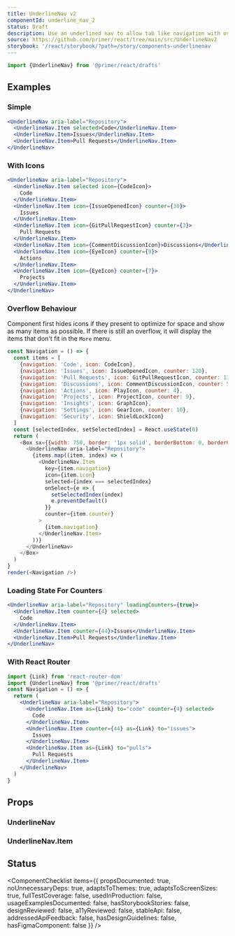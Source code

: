 ```yaml
---
title: UnderlineNav v2
componentId: underline_nav_2
status: Draft
description: Use an underlined nav to allow tab like navigation with overflow behaviour in your UI.
source: https://github.com/primer/react/tree/main/src/UnderlineNav2
storybook: '/react/storybook/?path=/story/components-underlinenav
---
```


```js
import {UnderlineNav} from '@primer/react/drafts'
```

## Examples

### Simple

```jsx live drafts
<UnderlineNav aria-label="Repository">
  <UnderlineNav.Item selected>Code</UnderlineNav.Item>
  <UnderlineNav.Item>Issues</UnderlineNav.Item>
  <UnderlineNav.Item>Pull Requests</UnderlineNav.Item>
</UnderlineNav>
```

### With Icons

```jsx live drafts
<UnderlineNav aria-label="Repository">
  <UnderlineNav.Item selected icon={CodeIcon}>
    Code
  </UnderlineNav.Item>
  <UnderlineNav.Item icon={IssueOpenedIcon} counter={30}>
    Issues
  </UnderlineNav.Item>
  <UnderlineNav.Item icon={GitPullRequestIcon} counter={3}>
    Pull Requests
  </UnderlineNav.Item>
  <UnderlineNav.Item icon={CommentDiscussionIcon}>Discussions</UnderlineNav.Item>
  <UnderlineNav.Item icon={EyeIcon} counter={9}>
    Actions
  </UnderlineNav.Item>
  <UnderlineNav.Item icon={EyeIcon} counter={7}>
    Projects
  </UnderlineNav.Item>
</UnderlineNav>
```

### Overflow Behaviour

Component first hides icons if they present to optimize for space and show as many items as possible. If there is still an overflow, it will display the items that don't fit in the `More` menu.

```javascript noinline live drafts
const Navigation = () => {
  const items = [
    {navigation: 'Code', icon: CodeIcon},
    {navigation: 'Issues', icon: IssueOpenedIcon, counter: 120},
    {navigation: 'Pull Requests', icon: GitPullRequestIcon, counter: 13},
    {navigation: 'Discussions', icon: CommentDiscussionIcon, counter: 5},
    {navigation: 'Actions', icon: PlayIcon, counter: 4},
    {navigation: 'Projects', icon: ProjectIcon, counter: 9},
    {navigation: 'Insights', icon: GraphIcon},
    {navigation: 'Settings', icon: GearIcon, counter: 10},
    {navigation: 'Security', icon: ShieldLockIcon}
  ]
  const [selectedIndex, setSelectedIndex] = React.useState(0)
  return (
    <Box sx={{width: 750, border: '1px solid', borderBottom: 0, borderColor: 'border.default'}}>
      <UnderlineNav aria-label="Repository">
        {items.map((item, index) => (
          <UnderlineNav.Item
            key={item.navigation}
            icon={item.icon}
            selected={index === selectedIndex}
            onSelect={e => {
              setSelectedIndex(index)
              e.preventDefault()
            }}
            counter={item.counter}
          >
            {item.navigation}
          </UnderlineNav.Item>
        ))}
      </UnderlineNav>
    </Box>
  )
}
render(<Navigation />)
```

### Loading State For Counters

```jsx live drafts
<UnderlineNav aria-label="Repository" loadingCounters={true}>
  <UnderlineNav.Item counter={4} selected>
    Code
  </UnderlineNav.Item>
  <UnderlineNav.Item counter={44}>Issues</UnderlineNav.Item>
  <UnderlineNav.Item>Pull Requests</UnderlineNav.Item>
</UnderlineNav>
```

### With React Router

```jsx
import {Link} from 'react-router-dom'
import {UnderlineNav} from '@primer/react/drafts'
const Navigation = () => {
  return (
    <UnderlineNav aria-label="Repository">
      <UnderlineNav.Item as={Link} to="code" counter={4} selected>
        Code
      </UnderlineNav.Item>
      <UnderlineNav.Item counter={44} as={Link} to="issues">
        Issues
      </UnderlineNav.Item>
      <UnderlineNav.Item as={Link} to="pulls">
        Pull Requests
      </UnderlineNav.Item>
    </UnderlineNav>
  )
}
```

## Props

### UnderlineNav

<PropsTable>
  <PropsTableRow name="children" required type="UnderlineNav.Item[]" />
  <PropsTableRow
    name="aria-label"
    type="string"
    description="A unique name for the rendered 'nav' landmark. It will also be used to label the arrow
        buttons that control the scroll behaviour on coarse pointer devices. (I.e.
        'Scroll ${aria-label} left/right')
     "
  />
  <PropsTableRow
    name="loadingCounters"
    type="boolean"
    defaultValue="false"
    description="Whether the navigation items are in loading state. Component waits for all the counters to finish loading to prevent multiple layout shifts."
  />
  <PropsTableRow
    name="afterSelect"
    type="(event) => void"
    description="The handler that gets called when a nav link child is selected"
  />
  <PropsTableSxRow />
</PropsTable>

### UnderlineNav.Item

<PropsTable>
  <PropsTableRow
    name="href"
    type="string"
    description="The URL that the item navigates to. 'href' is passed to the underlying '<a>' element. If 'as' is specified, the component may need different props and 'href' is ignored. (Required prop for the react router is 'to' for example)"
  />
  <PropsTableRow name="icon" type="Component" description="The leading icon comes before item label" />
  <PropsTableRow name="selected" type="boolean" description="Whether the link is selected" />
  <PropsTableRow
    name="onSelect"
    type="(event) => void"
    description="The handler that gets called when a nav link is selected. For example, a manual route binding can be done here(I.e. 'navigate(href)' for the react router.)"
  />
  <PropsTableRow
    name="as"
    type="string | React.ElementType"
    defaultValue="a"
    description="The underlying element to render — either a HTML element name or a React component."
  />
  <PropsTableSxRow />
</PropsTable>

## Status

<ComponentChecklist
  items={{
    propsDocumented: true,
    noUnnecessaryDeps: true,
    adaptsToThemes: true,
    adaptsToScreenSizes: true,
    fullTestCoverage: false,
    usedInProduction: false,
    usageExamplesDocumented: false,
    hasStorybookStories: false,
    designReviewed: false,
    a11yReviewed: false,
    stableApi: false,
    addressedApiFeedback: false,
    hasDesignGuidelines: false,
    hasFigmaComponent: false
  }}
/>
